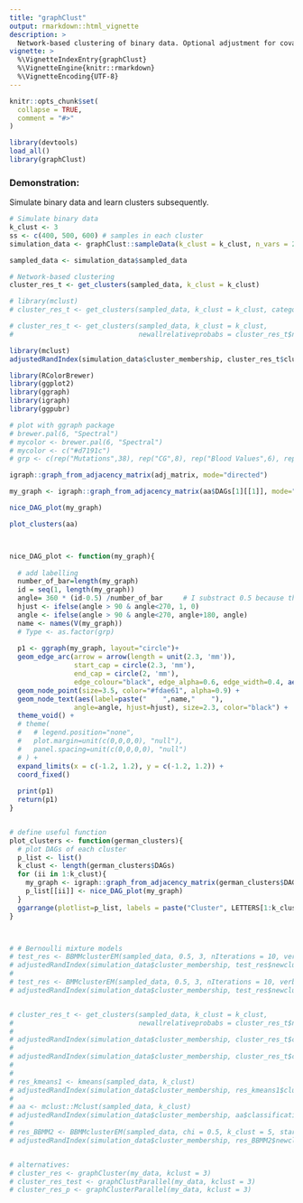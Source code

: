 ```yaml
---
title: "graphClust"
output: rmarkdown::html_vignette
description: >
  Network-based clustering of binary data. Optional adjustment for covariates. 
vignette: >
  %\VignetteIndexEntry{graphClust}
  %\VignetteEngine{knitr::rmarkdown}
  %\VignetteEncoding{UTF-8}
---
```


```r
knitr::opts_chunk$set(
  collapse = TRUE,
  comment = "#>"
)
```

```r
library(devtools)
load_all()
library(graphClust)
```


### Demonstration:
Simulate binary data and learn clusters subsequently.

```r
# Simulate binary data
k_clust <- 3
ss <- c(400, 500, 600) # samples in each cluster
simulation_data <- graphClust::sampleData(k_clust = k_clust, n_vars = 20, n_samples = ss)

sampled_data <- simulation_data$sampled_data

# Network-based clustering
cluster_res_t <- get_clusters(sampled_data, k_clust = k_clust)

# library(mclust)
# cluster_res_t <- get_clusters(sampled_data, k_clust = k_clust, categorical = TRUE)

# cluster_res_t <- get_clusters(sampled_data, k_clust = k_clust,
#                               newallrelativeprobabs = cluster_res_t$newallrelativeprobabs, categorical=FALSE)

library(mclust)
adjustedRandIndex(simulation_data$cluster_membership, cluster_res_t$clustermembership)

library(RColorBrewer)
library(ggplot2)
library(ggraph)
library(igraph)
library(ggpubr)

# plot with ggraph package
# brewer.pal(6, "Spectral")
# mycolor <- brewer.pal(6, "Spectral")
# mycolor <- c("#d7191c")
# grp <- c(rep("Mutations",38), rep("CG",8), rep("Blood Values",6), rep("Bone Marrow",5), rep("Causal Covariates",3))

igraph::graph_from_adjacency_matrix(adj_matrix, mode="directed")

my_graph <- igraph::graph_from_adjacency_matrix(aa$DAGs[1][[1]], mode="directed")

nice_DAG_plot(my_graph)

plot_clusters(aa)



nice_DAG_plot <- function(my_graph){
  
  # add labelling
  number_of_bar=length(my_graph)
  id = seq(1, length(my_graph))
  angle= 360 * (id-0.5) /number_of_bar     # I substract 0.5 because the letter must have the angle of the center of the bars. Not extreme right(1) or extreme left (0)
  hjust <- ifelse(angle > 90 & angle<270, 1, 0)
  angle <- ifelse(angle > 90 & angle<270, angle+180, angle)
  name <- names(V(my_graph))
  # Type <- as.factor(grp)
  
  p1 <- ggraph(my_graph, layout="circle")+
  geom_edge_arc(arrow = arrow(length = unit(2.3, 'mm')), 
                start_cap = circle(2.3, 'mm'),
                end_cap = circle(2, 'mm'), 
                edge_colour="black", edge_alpha=0.6, edge_width=0.4, aes(circular=TRUE)) +
  geom_node_point(size=3.5, color="#fdae61", alpha=0.9) +
  geom_node_text(aes(label=paste("    ",name,"    "), 
                angle=angle, hjust=hjust), size=2.3, color="black") +
  theme_void() +
  # theme(
  #   # legend.position="none",
  #   plot.margin=unit(c(0,0,0,0), "null"),
  #   panel.spacing=unit(c(0,0,0,0), "null")
  # ) +
  expand_limits(x = c(-1.2, 1.2), y = c(-1.2, 1.2)) +
  coord_fixed()
  
  print(p1)
  return(p1)
}


# define useful function
plot_clusters <- function(german_clusters){
  # plot DAGs of each cluster
  p_list <- list()
  k_clust <- length(german_clusters$DAGs)
  for (ii in 1:k_clust){
    my_graph <- igraph::graph_from_adjacency_matrix(german_clusters$DAGs[ii][[1]], mode="directed")
    p_list[[ii]] <- nice_DAG_plot(my_graph)
  }
  ggarrange(plotlist=p_list, labels = paste("Cluster", LETTERS[1:k_clust]))#, ncol = 2, nrow = 2)
}



# # Bernoulli mixture models 
# test_res <- BBMMclusterEM(sampled_data, 0.5, 3, nIterations = 10, verbose=TRUE)
# adjustedRandIndex(simulation_data$cluster_membership, test_res$newclustermembership)
# 
# test_res <- BMMclusterEM(sampled_data, 0.5, 3, nIterations = 10, verbose=TRUE)
# adjustedRandIndex(simulation_data$cluster_membership, test_res$newclustermembership)


# cluster_res_t <- get_clusters(sampled_data, k_clust = k_clust, 
#                               newallrelativeprobabs = cluster_res_t$newallrelativeprobabs, categorical=TRUE)
# 
# adjustedRandIndex(simulation_data$cluster_membership, cluster_res_t$clustermembership)
# 
# adjustedRandIndex(simulation_data$cluster_membership, cluster_res_t$clustermembership)
# 
# 
# res_kmeans1 <- kmeans(sampled_data, k_clust)
# adjustedRandIndex(simulation_data$cluster_membership, res_kmeans1$cluster)
# 
# aa <- mclust::Mclust(sampled_data, k_clust)
# adjustedRandIndex(simulation_data$cluster_membership, aa$classification)
# 
# res_BBMM2 <- BBMMclusterEM(sampled_data, chi = 0.5, k_clust = 5, startseed = 1 * 100, nIterations = 10, verbose = TRUE)
# adjustedRandIndex(simulation_data$cluster_membership, res_BBMM2$newclustermembership)


# alternatives:
# cluster_res <- graphCluster(my_data, kclust = 3)
# cluster_res_test <- graphClustParallel(my_data, kclust = 3)
# cluster_res_p <- graphClusterParallel(my_data, kclust = 3)
```
